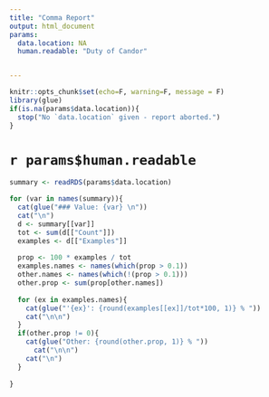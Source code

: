 ```yaml
---
title: "Comma Report"
output: html_document
params:
  data.location: NA 
  human.readable: "Duty of Candor"


---
```


```r
knitr::opts_chunk$set(echo=F, warning=F, message = F)
library(glue)
if(is.na(params$data.location)){
  stop("No `data.location` given - report aborted.")
}

```

# `r params$human.readable`

``` r

summary <- readRDS(params$data.location)

for (var in names(summary)){
  cat(glue("### Value: {var} \n"))
  cat("\n")
  d <- summary[[var]]
  tot <- sum(d[["Count"]])
  examples <- d[["Examples"]]
  
  prop <- 100 * examples / tot
  examples.names <- names(which(prop > 0.1))
  other.names <- names(which(!(prop > 0.1)))
  other.prop <- sum(prop[other.names])
  
  for (ex in examples.names){
    cat(glue("'{ex}': {round(examples[[ex]]/tot*100, 1)} % "))
    cat("\n\n")
  }
  if(other.prop != 0){
    cat(glue("Other: {round(other.prop, 1)} % "))
      cat("\n\n")
    cat("\n")
  }
  
}

```

